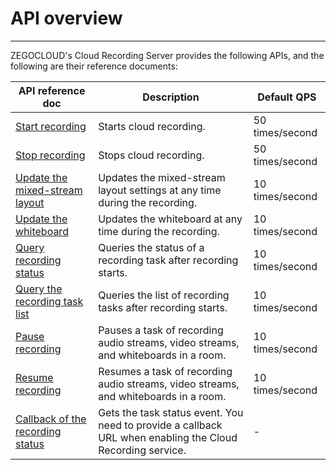 # API overview

---

ZEGOCLOUD's Cloud Recording Server provides the following APIs, and the following are their reference documents: 

|API reference doc|Description| Default QPS |
|-|-|-|
|[Start recording](./Start%20Recording.mdx)| Starts cloud recording. | 50 times/second |
|[Stop recording](./Stop%20Recording.mdx)| Stops cloud recording. | 50 times/second |
|[Update the mixed-stream layout](./Update%20the%20Mixed%20Stream%20Layout.mdx)|Updates the mixed-stream layout settings at any time during the recording. | 10 times/second                    |
|[Update the whiteboard](./Whiteboard%20Update.mdx)| Updates the whiteboard at any time during the recording. | 10 times/second         |
|[Query recording status](./Recording%20Status%20Check.mdx)| Queries the status of a recording task after recording starts. | 10 times/second                       |
|[Query the recording task list](./Query%20Record%20Task%20List.mdx)| Queries the list of recording tasks after recording starts. | 10 times/second                       |
|[Pause recording](./Pause%20Recording.mdx)| Pauses a task of recording audio streams, video streams, and whiteboards in a room. | 10 times/second                       |
|[Resume recording](./Recovery%20Recording.mdx)| Resumes a task of recording audio streams, video streams, and whiteboards in a room. | 10 times/second                       |
|[Callback of the recording status](./Recording%20End%20Callback.mdx)| Gets the task status event. You need to provide a callback URL when enabling the Cloud Recording service. | - |
